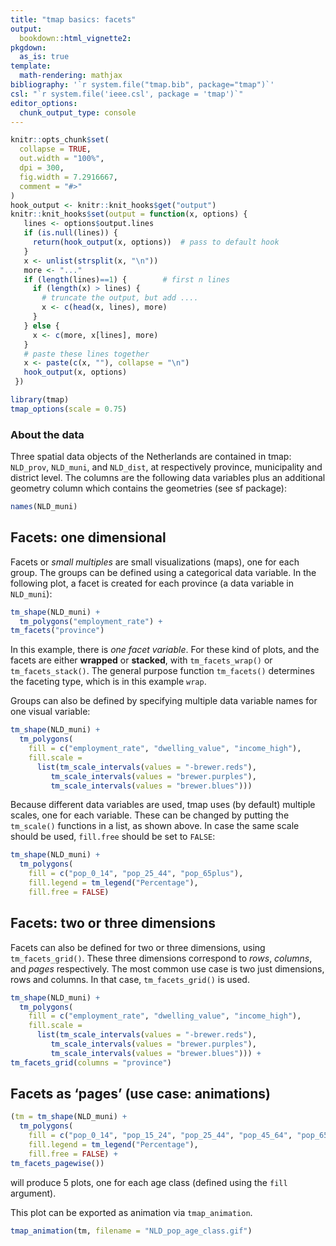 ```yaml
---
title: "tmap basics: facets"
output: 
  bookdown::html_vignette2:
pkgdown:
  as_is: true
template:
  math-rendering: mathjax
bibliography: '`r system.file("tmap.bib", package="tmap")`'
csl: "`r system.file('ieee.csl', package = 'tmap')`"
editor_options: 
  chunk_output_type: console
---
```


```r
knitr::opts_chunk$set(
  collapse = TRUE,
  out.width = "100%",
  dpi = 300,
  fig.width = 7.2916667,
  comment = "#>"
)
hook_output <- knitr::knit_hooks$get("output")
knitr::knit_hooks$set(output = function(x, options) {
   lines <- options$output.lines
   if (is.null(lines)) {
     return(hook_output(x, options))  # pass to default hook
   }
   x <- unlist(strsplit(x, "\n"))
   more <- "..."
   if (length(lines)==1) {        # first n lines
     if (length(x) > lines) {
       # truncate the output, but add ....
       x <- c(head(x, lines), more)
     }
   } else {
     x <- c(more, x[lines], more)
   }
   # paste these lines together
   x <- paste(c(x, ""), collapse = "\n")
   hook_output(x, options)
 })

```


```r
library(tmap)
tmap_options(scale = 0.75)
```



### About the data

Three spatial data objects of the Netherlands are contained in tmap: `NLD_prov`, `NLD_muni`, and `NLD_dist`, at respectively province, municipality and district level. The columns are the following data variables plus an additional geometry column which contains the geometries (see sf package):

```r
names(NLD_muni)
```


## Facets: one dimensional

Facets or *small multiples* are small visualizations (maps), one for each group. 
The groups can be defined using a categorical data variable. In the following plot, a facet is created for each province (a data variable in `NLD_muni`):

```r
tm_shape(NLD_muni) +
  tm_polygons("employment_rate") +
tm_facets("province")
```

In this example, there is *one facet variable*. For these kind of plots, and the facets are either **wrapped** or **stacked**, with `tm_facets_wrap()` or `tm_facets_stack()`. The general purpose function `tm_facets()` determines the faceting type, which is in this example `wrap`.

Groups can also be defined by specifying multiple data variable names for one visual variable:

```r
tm_shape(NLD_muni) +
  tm_polygons(
  	fill = c("employment_rate", "dwelling_value", "income_high"),
  	fill.scale = 
  	  list(tm_scale_intervals(values = "-brewer.reds"),
  	  	 tm_scale_intervals(values = "brewer.purples"),
  	  	 tm_scale_intervals(values = "brewer.blues")))
```

Because different data variables are used, tmap uses (by default) multiple scales, one for each variable. These can be changed by putting the `tm_scale()` functions in a list, as shown above. In case the same scale should be used, `fill.free` should be set to `FALSE`:

```r
tm_shape(NLD_muni) +
  tm_polygons(
  	fill = c("pop_0_14", "pop_25_44", "pop_65plus"),
  	fill.legend = tm_legend("Percentage"),
  	fill.free = FALSE)
```


## Facets: two or three dimensions

Facets can also be defined for two or three dimensions, using `tm_facets_grid()`. These three dimensions correspond to *rows*, *columns*, and *pages* respectively. The most common use case is two just dimensions, rows and columns.
In that case, `tm_facets_grid()` is used.


```r
tm_shape(NLD_muni) +
  tm_polygons(
  	fill = c("employment_rate", "dwelling_value", "income_high"),
  	fill.scale = 
  	  list(tm_scale_intervals(values = "-brewer.reds"),
  	  	 tm_scale_intervals(values = "brewer.purples"),
  	  	 tm_scale_intervals(values = "brewer.blues"))) +
tm_facets_grid(columns = "province")
```

## Facets as 'pages' (use case: animations)

```r
(tm = tm_shape(NLD_muni) +
  tm_polygons(
  	fill = c("pop_0_14", "pop_15_24", "pop_25_44", "pop_45_64", "pop_65plus"),
  	fill.legend = tm_legend("Percentage"),
  	fill.free = FALSE) +
tm_facets_pagewise())
```

will produce 5 plots, one for each age class (defined using the `fill` argument).

This plot can be exported as animation via `tmap_animation`.

```r
tmap_animation(tm, filename = "NLD_pop_age_class.gif")
```

